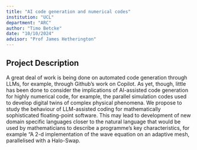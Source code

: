 ```yaml
---
title: "AI code generation and numerical codes"
institution: "UCL"
department: "ARC"
author: "Timo Betcke"
date: "10/10/2024"
advisor: "Prof James Hetherington"
---
```


## Project Description

A great deal of work is being done on automated code generation through LLMs, for example, through Github's work on Copilot. As yet, though, little has been done to consider the implications of AI-assisted code generation for highly numerical code, for example, the parallel simulation codes used to develop digital twins of complex physical phenomena. We propose to study the behaviour of LLM-assisted coding for mathematically sophisticated floating-point software. This may lead to development of new domain specific languages closer to the natural language that would be used by mathematicians to describe a programme's key characteristics, for example "A 2-d implementation of the wave equation on an adaptive mesh, parallelised with a Halo-Swap.


